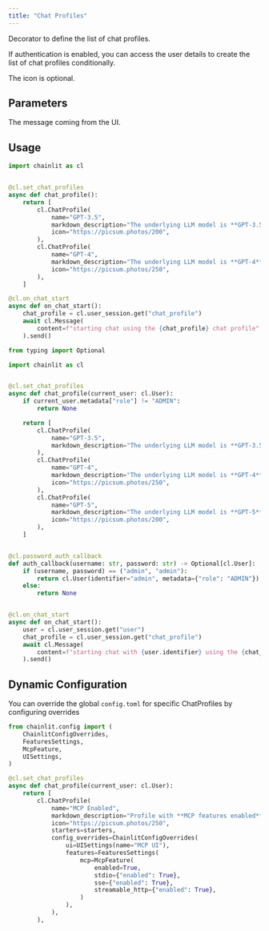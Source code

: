 ```yaml
---
title: "Chat Profiles"
---
```


Decorator to define the list of chat profiles.

If authentication is enabled, you can access the user details to create the list of chat profiles conditionally.

The icon is optional.

## Parameters

<ParamField path="current_user" type="User">
  The message coming from the UI.
</ParamField>

## Usage

```python Simple example
import chainlit as cl


@cl.set_chat_profiles
async def chat_profile():
    return [
        cl.ChatProfile(
            name="GPT-3.5",
            markdown_description="The underlying LLM model is **GPT-3.5**.",
            icon="https://picsum.photos/200",
        ),
        cl.ChatProfile(
            name="GPT-4",
            markdown_description="The underlying LLM model is **GPT-4**.",
            icon="https://picsum.photos/250",
        ),
    ]

@cl.on_chat_start
async def on_chat_start():
    chat_profile = cl.user_session.get("chat_profile")
    await cl.Message(
        content=f"starting chat using the {chat_profile} chat profile"
    ).send()
```

```python With authentication
from typing import Optional

import chainlit as cl


@cl.set_chat_profiles
async def chat_profile(current_user: cl.User):
    if current_user.metadata["role"] != "ADMIN":
        return None

    return [
        cl.ChatProfile(
            name="GPT-3.5",
            markdown_description="The underlying LLM model is **GPT-3.5**, a *175B parameter model* trained on 410GB of text data.",
        ),
        cl.ChatProfile(
            name="GPT-4",
            markdown_description="The underlying LLM model is **GPT-4**, a *1.5T parameter model* trained on 3.5TB of text data.",
            icon="https://picsum.photos/250",
        ),
        cl.ChatProfile(
            name="GPT-5",
            markdown_description="The underlying LLM model is **GPT-5**.",
            icon="https://picsum.photos/200",
        ),
    ]


@cl.password_auth_callback
def auth_callback(username: str, password: str) -> Optional[cl.User]:
    if (username, password) == ("admin", "admin"):
        return cl.User(identifier="admin", metadata={"role": "ADMIN"})
    else:
        return None


@cl.on_chat_start
async def on_chat_start():
    user = cl.user_session.get("user")
    chat_profile = cl.user_session.get("chat_profile")
    await cl.Message(
        content=f"starting chat with {user.identifier} using the {chat_profile} chat profile"
    ).send()
```

## Dynamic Configuration

You can override the global `config.toml` for specific ChatProfiles by configuring overrides 

```python
from chainlit.config import (
    ChainlitConfigOverrides,
    FeaturesSettings,
    McpFeature,
    UISettings,
)

@cl.set_chat_profiles
async def chat_profile(current_user: cl.User):
    return [
        cl.ChatProfile(
            name="MCP Enabled",
            markdown_description="Profile with **MCP features enabled**. This profile has *Model Context Protocol* support activated. [Learn more](https://example.com/mcp)",
            icon="https://picsum.photos/250",
            starters=starters,
            config_overrides=ChainlitConfigOverrides(
                ui=UISettings(name="MCP UI"),
                features=FeaturesSettings(
                    mcp=McpFeature(
                        enabled=True,
                        stdio={"enabled": True},
                        sse={"enabled": True},
                        streamable_http={"enabled": True},
                    )
                ),
            ),
        ),
```
